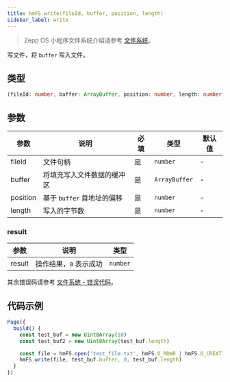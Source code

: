 ```yaml
---
title: hmFS.write(fileId, buffer, position, length)
sidebar_label: write
---
```


> Zepp OS 小程序文件系统介绍请参考 [文件系统](../../../guides/framework/device/fs.md)。

写文件，将 `buffer` 写入文件。

## 类型

```ts
(fileId: number, buffer: ArrayBuffer, position: number, length: number) => result
```

## 参数

| 参数     | 说明                       | 必填 | 类型          | 默认值 |
| -------- | -------------------------- | ---- | ------------- | ------ |
| fileId   | 文件句柄                   | 是   | `number`      | -      |
| buffer     | 将填充写入文件数据的缓冲区 | 是   | `ArrayBuffer` | -      |
| position | 基于 `buffer` 首地址的偏移   | 是   | `number`      | -      |
| length   | 写入的字节数               | 是   | `number`      | -      |

### result

| 参数   | 说明                   | 类型     |
| ------ | ---------------------- | -------- |
| result | 操作结果，`0` 表示成功 | `number` |

其余错误码请参考 [文件系统 - 错误代码](../../../guides/framework/device/fs.md#错误代码)。

## 代码示例

```js
Page({
  build() {
    const test_buf = new Uint8Array(10)
    const test_buf2 = new Uint8Array(test_buf.length)

    const file = hmFS.open('test_file.txt', hmFS.O_RDWR | hmFS.O_CREAT)
    hmFS.write(file, test_buf.buffer, 0, test_buf.length)
  }
})
```
